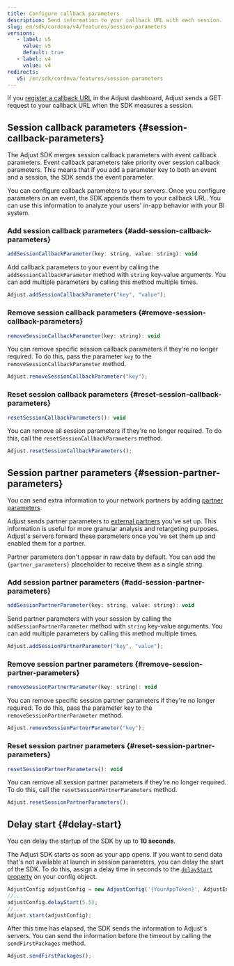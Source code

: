 ```yaml
---
title: Configure callback parameters
description: Send information to your callback URL with each session.
slug: en/sdk/cordova/v4/features/session-parameters
versions:
   - label: v5
     value: v5
     default: true
   - label: v4
     value: v4
redirects:
   v5: /en/sdk/cordova/features/session-parameters
---
```


If you [register a callback URL](https://help.adjust.com/en/article/recommended-placeholders-callbacks) in the Adjust dashboard, Adjust sends a GET request to your callback URL when the SDK measures a session.

## Session callback parameters {#session-callback-parameters}

<Callout type="note">

The Adjust SDK merges session callback parameters with event callback parameters. Event callback parameters take priority over session callback parameters. This means that if you add a parameter key to both an event and a session, the SDK sends the event parameter.

</Callout>

You can configure callback parameters to your servers. Once you configure parameters on an event, the SDK appends them to your callback URL. You can use this information to analyze your users' in-app behavior with your BI system.

### Add session callback parameters {#add-session-callback-parameters}

<CodeBlock title="Method signature">

```js
addSessionCallbackParameter(key: string, value: string): void
```

</CodeBlock>

Add callback parameters to your event by calling the `addSessionCallbackParameter` method with `string` key-value arguments. You can add multiple parameters by calling this method multiple times.

```js
Adjust.addSessionCallbackParameter("key", "value");
```

### Remove session callback parameters {#remove-session-callback-parameters}

<CodeBlock title="Method signature">

```js
removeSessionCallbackParameter(key: string): void
```

</CodeBlock>

You can remove specific session callback parameters if they're no longer required. To do this, pass the parameter `key` to the `removeSessionCallbackParameter` method.

```js
Adjust.removeSessionCallbackParameter("key");
```

### Reset session callback parameters {#reset-session-callback-parameters}

<CodeBlock title="Method signature">

```js
resetSessionCallbackParameters(): void
```

</CodeBlock>

You can remove all session parameters if they're no longer required. To do this, call the `resetSessionCallbackParameters` method.

```js
Adjust.resetSessionCallbackParameters();
```

## Session partner parameters {#session-partner-parameters}

You can send extra information to your network partners by adding [partner parameters](https://help.adjust.com/en/article/data-sharing-ad-network#map-parameters).

Adjust sends partner parameters to [external partners](https://help.adjust.com/en/article/integrated-partners) you've set up. This information is useful for more granular analysis and retargeting purposes. Adjust's servers forward these parameters once you've set them up and enabled them for a partner.

<Callout type="note">

Partner parameters don't appear in raw data by default. You can add the `{partner_parameters}` placeholder to receive them as a single string.

</Callout>

### Add session partner parameters {#add-session-partner-parameters}

<CodeBlock title="Method signature">

```js
addSessionPartnerParameter(key: string, value: string): void
```

</CodeBlock>

Send partner parameters with your session by calling the `addSessionPartnerParameter` method with `string` key-value arguments. You can add multiple parameters by calling this method multiple times.

```js
Adjust.addSessionPartnerParameter("key", "value");
```

### Remove session partner parameters {#remove-session-partner-parameters}

<CodeBlock title="Method signature">

```js
removeSessionPartnerParameter(key: string): void
```

</CodeBlock>

You can remove specific session partner parameters if they're no longer required. To do this, pass the parameter key to the `removeSessionPartnerParameter` method.

```js
Adjust.removeSessionPartnerParameter("key");
```

### Reset session partner parameters {#reset-session-partner-parameters}

<CodeBlock title="Method signature">

```js
resetSessionPartnerParameters(): void
```

</CodeBlock>

You can remove all session partner parameters if they're no longer required. To do this, call the `resetSessionPartnerParameters` method.

```js
Adjust.resetSessionPartnerParameters();
```

## Delay start {#delay-start}

<Callout type="note">

You can delay the startup of the SDK by up to **10 seconds**.

</Callout>

The Adjust SDK starts as soon as your app opens. If you want to send data that's not available at launch in session parameters, you can delay the start of the SDK. To do this, assign a delay time in seconds to the [`delayStart` property](/en/sdk/cordova/configuration#delay-the-start-of-the-sdk) on your config object.

```js
AdjustConfig adjustConfig = new AdjustConfig('{YourAppToken}', AdjustEnvironment.Sandbox);
//...
adjustConfig.delayStart(5.5);
//...
Adjust.start(adjustConfig);
```

After this time has elapsed, the SDK sends the information to Adjust's servers. You can send the information before the timeout by calling the `sendFirstPackages` method.

```js
Adjust.sendFirstPackages();
```
